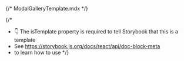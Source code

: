 {/* ModalGalleryTemplate.mdx */}


{/*
- 👇 The isTemplate property is required to tell Storybook that this is a template
- See https://storybook.js.org/docs/react/api/doc-block-meta
- to learn how to use
*/}

<Meta isTemplate />

<Title />

# Source Code

<Primary />

## MicrositeModalGallery Constructor

```
new MicrositeModalGallery(element, config)
```
<ArgumentTable>
  <tr>
    <td>element</td>
    <td>`HTML Element | String`</td>
    <td>Required</td>
    <td></td>
    <td>Modal's element or selector</td>
  </tr>
  <tr>
    <td>config</td>
    <td>`MicrositeModalGalleryConfig`</td>
    <td>Required</td>
    <td></td>
    <td>Configuration for MicrositeModalGallery. </td>
  </tr>
</ArgumentTable>

---

## MicrositeModalGalleryConfig

<ConfigTable>
  <tr>
    <td>data</td>
    <td>`MicrositeModalGalleryData[]`</td>
    <td>Required</td>
    <td></td>
    <td>Show/hide custom controls like Play, Replay, Mute/Unmute buttons</td>
  </tr>
  <tr>
    <td>carouselEl</td>
    <td>`HTMLDivElement | string`</td>
    <td></td>
    <td></td>
    <td>Selector or element for carousel</td>
  </tr>
  <tr>
    <td>carouselConfig</td>
    <td>`MicrositeCarouselConfig`</td>
    <td></td>
    <td></td>
    <td>Carousel's config</td>
  </tr>
  <tr>
    <td>tracking</td>
    <td>`MicrositeTrackingConfig`</td>
    <td></td>
    <td>`{}`</td>
    <td>Configuration for Tracking</td>
  </tr>
</ConfigTable>

---

## MicrositeModalGalleryData

<ConfigTable>
  <tr>
    <td>id</td>
    <td>`string | number`</td>
    <td>Required</td>
    <td></td>
    <td>ID of gallery. Used to detect folder images if don't provide images.</td>
  </tr>
  <tr>
    <td>title</td>
    <td>`string`</td>
    <td>Required</td>
    <td></td>
    <td>Title will show on ModalGallery</td>
  </tr>
  <tr>
    <td>description</td>
    <td>`string`</td>
    <td>Required</td>
    <td></td>
    <td>Description will show on Modal Gallery</td>
  </tr>
  <tr>
    <td>images</td>
    <td>`string[]`</td>
    <td></td>
    <td></td>
    <td>Gallery's Image URLs will generate with format `/{id}/{1-4}.png`. If you put images in different folders, you must list their URLs in `images` property.</td>
  </tr>
</ConfigTable>

---

## MicrositeTrackingConfig
<TrackingConfigTable />

--- 

## MicrositeTrackingEvents
<TrackingEventsTable events={['modalClickThumb', 'modalClickClose']} />

---

## MicrositeTrackingData
<TrackingDataTable />

---

<Stories />
